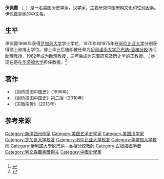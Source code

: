 {{Infobox scientist
| name              = 伊佩霞<br>Patricia Buckley Ebrey
| image             = 
| image_size        = 
| birth_date        = {{Birth date and age|1947|03|07}}
| birth_place       = {{USA}}[[新泽西州|新泽西州]]{{link-en|哈斯布魯克高地|Hasbrouck Heights}}<ref name=Scanlon />
| death_date        = 
| death_place       = 
| residence         = 
| citizenship       = 
| nationality       = {{USA}}
| fields            = [[中国历史|中国历史]]<br>[[艺术史|艺术史]]<br>[[女性研究|女性研究]]
| workplaces        = [[伊利诺伊大学厄巴纳-香槟分校|伊利诺伊大学厄巴纳-香槟分校]]<br>[[华盛顿大学|华盛顿大学]]
| alma_mater        = [[芝加哥大学|芝加哥大学]]<br>[[哥伦比亚大学|哥伦比亚大学]]
| doctoral_advisor  = 
| academic_advisors = 
| doctoral_students = 
| notable_students  = 
| known_for         = 
| influences        = 
| influenced        = 
| awards            = 
| footnotes         = 
| spouse            = Thomas G. Ebrey
}}

'''伊佩霞''' （{{lang-en|Patricia Buckley Ebrey}}, {{bd|1947年|3月7日}}）是一名美国历史学家，汉学家，主要研究中国宋朝文化和性别因素。伊佩霞是她的中文名。

==生平==
伊佩霞1968年获得[[芝加哥大学|芝加哥大学]]学士学位，1970年和1975年在[[哥伦比亚大学|哥伦比亚大学]]分别获得硕士和博士学位。博士毕业后随即被任命为[[伊利诺伊大学厄巴纳-香槟分校|伊利诺伊大学厄巴纳-香槟分校]]访问助理教授，1982年成为助理教授，三年后成为东亚研究及历史学的正教授。 <ref name=Scanlon>{{cite book|last1=Scanlon|first1=Jennifer|last2=Cosner|first2=Shaaron|title=American Women Historians, 1700s–1990s: A Biographical Dictionary|year=1996|publisher=Greenwood Press|location=Westport, CT|isbn=0313296642|pages=66–68|url=http://www.sentimentaltoday.net/National_Academy_Press/0313296642.Greenwood.Press.American.Women.Historians.1700s-1990s.A.Biographical.Dictionary.Oct.1996.pdf}}{{dead link|date=2017年11月 |bot=InternetArchiveBot |fix-attempted=yes }}</ref>  她现在是在[[华盛顿大学|华盛顿大学]]担任教授。<ref>{{cite web|title=Patricia Ebrey|url=https://sites.google.com/a/uw.edu/patricia-ebrey/|publisher=University of Washington|accessdate=27 March 2012|archive-date=2016-08-01|archive-url=https://web.archive.org/web/20160801114415/https://sites.google.com/a/uw.edu/patricia-ebrey/|dead-url=no}}</ref>

==著作==
*《剑桥插图中国史》（1996年）
*《剑桥插图中国史》第二版（2010年）
*《宋徽宗传》（2013年）

==参考来源==
{{Reflist}}

{{DEFAULTSORT:Ebrey, Patricia Buckley}}
[[Category:新泽西州作家|Category:新泽西州作家]]
[[Category:美国艺术史学家|Category:美国艺术史学家]]
[[Category:美国汉学家|Category:美国汉学家]]
[[Category:芝加哥大学校友|Category:芝加哥大学校友]]
[[Category:哥伦比亚大学校友|Category:哥伦比亚大学校友]]
[[Category:华盛顿大学教师|Category:华盛顿大学教师]]
[[Category:伊利諾大學厄巴納－香檳分校教師|Category:伊利諾大學厄巴納－香檳分校教師]]
[[Category:古根海姆学者|Category:古根海姆学者]]
[[Category:列文森圖書獎得主|Category:列文森圖書獎得主]]
[[Category:中國史學家|Category:中國史學家]]